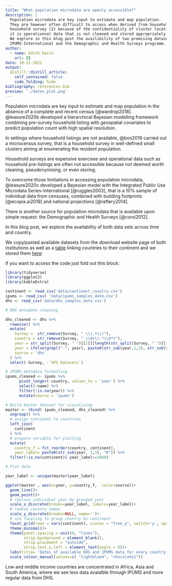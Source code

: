 ```yaml
---
title: "What population microdata are openly accessible?"
description: |
  Population microdata are key input to estimate and map population. 
  They are however often difficult to access when derived from household survey pre-listings: (1) because of the limited number of
  household survey (2) because of the confidentiality of cluster locations (3) because 
  it is operationnal data that is not cleaned and stored appropriately for reuse.
  We explore in this blog post the availibility of two promising datasets for population modelling:
  IPUMS-International and the Demographic and Health Surveys programm.
author:
  - name: Edith Darin
    url: {}
date: 10-21-2021
output:
  distill::distill_article:
    self_contained: false
    code_folding: hide
bibliography: references.bib
preview: './dates_plot.png'
---
```


Population microdata are key input to estimate and map population in the 
absence of a complete and recent census [@wardrop2018]. @leasure2020b developed 
a hierarchical Bayesian modelling framework combining pre-survey household listing 
with geospatial covariates to predict population count with high spatial resolution.

In settings where household listings are not available,
@boo2019 carried out a microcensus survey, 
that is a household survey in well-defined small clusters aiming at 
enumerating the resident population.

Household surveys are expensive exercises and operational data such as 
household pre-listings are often not accessible because not deemed worth cleaning, pseudonymising, or even storing.

To overcome those limitations in accessing population microdata, @leasure2020c developed a Bayesian model with the Integrated Public Use Microdata
Series-International [@ruggles2003], that is a 10% sample of individual data from censuses, combined with building footprints [@ecopia.ai2019] and national projections [@raftery2014].

There is another source for population microdata that is available upon simple request: the Demographic and Health Surveys [@corsi2012].

In this blog post, we explore the availability of both data sets across time and country.

We copy/pasted available datasets from the download website page of both 
institutions as well as a 
[table](https://github.com/dbouquin/IS_608/blob/master/NanosatDB_munging/Countries-Continents.csv) 
linking countries to their continent and we stored them 
[here](https://github.com/edarin/thatsme/tree/main/_posts/2021-10-21-which-population-microdata-can-we-openly-access/data):

If you want to access the code just fold out this block:

```r

library(tidyverse)
library(ggplot2)
library(kableExtra)

continent <- read_csv('data/continent_country.csv')
ipums <- read_csv( 'data/ipums_samples_date.csv')
dhs <- read_csv('data/dhs_samples_date.csv')

# DHS metadata cleaning

dhs_cleaned <- dhs %>% 
  rowwise() %>% 
  mutate(
    Survey =  str_remove(Survey, " \\(.+\\)"),
    country = str_remove(Survey, " \\d+\\-*\\d*+"),
    year = str_split(Survey, " ")[[1]][length(str_split(Survey, " ")[[1]])],
    year = ifelse(grepl("-", year), paste0(str_sub(year,1,2), str_sub(year, -2,-1)), year),
    source = 'dhs'
  ) %>% 
  select(-Survey, -`GPS Datasets`)

# IPUMS metadata formatting
ipums_cleaned <- ipums %>% 
      pivot_longer(-country, values_to = 'year') %>% 
      select(-name) %>% 
      filter(!is.na(year)) %>% 
      mutate(source = 'ipums')

# Build master dataset for visualising
master <- rbind( ipums_cleaned, dhs_cleaned) %>% 
  ungroup() %>% 
  # assign continent to countries
  left_join(
    continent
  ) %>% 
  # prepare variable for plotting
  mutate(
    country_f = fct_reorder(country, continent),
    year_label= paste0(str_sub(year, 1,3), "0")) %>% 
  filter(!is.na(continent)& year_label>=1960) 

# Plot data

year_label <- unique(master$year_label)

ggplot(master , aes(x=year, y=country_f,  color=source))+
  geom_line()+
  geom_point()+
  # replace individual year by grouped year
  scale_x_discrete(breaks=year_label, labels=year_label)+
  # remove coutnry names
  scale_y_discrete(breaks=NULL, name='')+
  # use faceting to group country by continent
  facet_grid(rows = vars(continent), scales = "free_y", switch='y', space = "free_y") +
  theme_minimal()+
  theme(panel.spacing = unit(0, "lines"), 
        strip.background = element_blank(),
        strip.placement = "outside",
        strip.text.y.left = element_text(angle = 0))+
  labs(title= 'Dates of available DHS and IPUMS data for every country')+
  scale_colour_manual(values=c( "lightblue4", "chocolate1"))
```

Low and middle income countries are concentrated in Africa, Asia and South America, 
where we see less data avaialble through IPUMS and more regular data from DHS. 